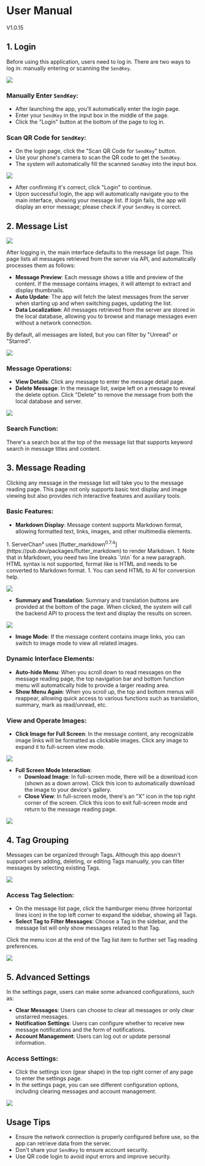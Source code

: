 
# User Manual
V1.0.15

## 1. Login
Before using this application, users need to log in. There are two ways to log in: manually entering or scanning the `SendKey`.

![](../../../../image/20241016131445.png)

### Manually Enter `SendKey`:
- After launching the app, you'll automatically enter the login page.
- Enter your `SendKey` in the input box in the middle of the page.
- Click the "Login" button at the bottom of the page to log in.

### Scan QR Code for `SendKey`:
- On the login page, click the "Scan QR Code for `SendKey`" button.
- Use your phone's camera to scan the QR code to get the `SendKey`.
- The system will automatically fill the scanned `SendKey` into the input box.

![](../../../../image/20241016131558.png)

- After confirming it's correct, click "Login" to continue.
- Upon successful login, the app will automatically navigate you to the main interface, showing your message list. If login fails, the app will display an error message; please check if your `SendKey` is correct.

## 2. Message List

![](../../../../image/20241016131645.png)

After logging in, the main interface defaults to the message list page. This page lists all messages retrieved from the server via API, and automatically processes them as follows:
- **Message Preview**: Each message shows a title and preview of the content. If the message contains images, it will attempt to extract and display thumbnails.
- **Auto Update**: The app will fetch the latest messages from the server when starting up and when switching pages, updating the list.
- **Data Localization**: All messages retrieved from the server are stored in the local database, allowing you to browse and manage messages even without a network connection.

By default, all messages are listed, but you can filter by "Unread" or "Starred".

![](../../../../image/20241016131730.png)

### Message Operations:
- **View Details**: Click any message to enter the message detail page.
- **Delete Message**: In the message list, swipe left on a message to reveal the delete option. Click "Delete" to remove the message from both the local database and server.

![](../../../../image/20241016131816.png)

### Search Function:
There's a search box at the top of the message list that supports keyword search in message titles and content.

## 3. Message Reading
Clicking any message in the message list will take you to the message reading page. This page not only supports basic text display and image viewing but also provides rich interactive features and auxiliary tools.

### Basic Features:
- **Markdown Display**: Message content supports Markdown format, allowing formatted text, links, images, and other multimedia elements.

<Callout type="info">
1. ServerChan³ uses [flutter_markdown<sup>0.7.4</sup>](https://pub.dev/packages/flutter_markdown) to render Markdown.
1. Note that in Markdown, you need two line breaks `\n\n` for a new paragraph. HTML syntax is not supported, format like <a href="..."></a> is HTML and needs to be converted to Markdown format.
1. You can send HTML to AI for conversion help.
</Callout>

![](../../../../image/20241016131928.png)

- **Summary and Translation**: Summary and translation buttons are provided at the bottom of the page. When clicked, the system will call the backend API to process the text and display the results on screen.

![](../../../../image/20241016132013.png)

- **Image Mode**: If the message content contains image links, you can switch to image mode to view all related images.

### Dynamic Interface Elements:
- **Auto-hide Menu**: When you scroll down to read messages on the message reading page, the top navigation bar and bottom function menu will automatically hide to provide a larger reading area.
- **Show Menu Again**: When you scroll up, the top and bottom menus will reappear, allowing quick access to various functions such as translation, summary, mark as read/unread, etc.

### View and Operate Images:

- **Click Image for Full Screen**: In the message content, any recognizable image links will be formatted as clickable images. Click any image to expand it to full-screen view mode.

![](../../../../image/20241016132056.png)

- **Full Screen Mode Interaction**:
  - **Download Image**: In full-screen mode, there will be a download icon (shown as a down arrow). Click this icon to automatically download the image to your device's gallery.
  - **Close View**: In full-screen mode, there's an "X" icon in the top right corner of the screen. Click this icon to exit full-screen mode and return to the message reading page.

![](../../../../image/20241016132135.png)

## 4. Tag Grouping
Messages can be organized through Tags. Although this app doesn't support users adding, deleting, or editing Tags manually, you can filter messages by selecting existing Tags.

![](../../../../image/20241016132257.png)

### Access Tag Selection:
- On the message list page, click the hamburger menu (three horizontal lines icon) in the top left corner to expand the sidebar, showing all Tags.
- **Select Tag to Filter Messages**: Choose a Tag in the sidebar, and the message list will only show messages related to that Tag.

Click the menu icon at the end of the Tag list item to further set Tag reading preferences.

![](../../../../image/20241016132328.png)

## 5. Advanced Settings
In the settings page, users can make some advanced configurations, such as:
- **Clear Messages**: Users can choose to clear all messages or only clear unstarred messages.
- **Notification Settings**: Users can configure whether to receive new message notifications and the form of notifications.
- **Account Management**: Users can log out or update personal information.

### Access Settings:
- Click the settings icon (gear shape) in the top right corner of any page to enter the settings page.
- In the settings page, you can see different configuration options, including clearing messages and account management.

![](../../../../image/20241016132502.png)

## Usage Tips
- Ensure the network connection is properly configured before use, so the app can retrieve data from the server.
- Don't share your `SendKey` to ensure account security.
- Use QR code login to avoid input errors and improve security. 